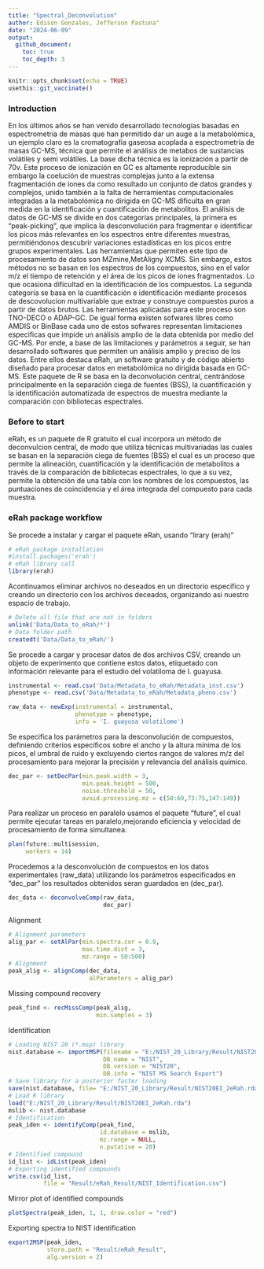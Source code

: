 ```yaml
---
title: "Spectral_Deconvolution"
author: Edison Gonzales, Jefferson Pastuna"
date: "2024-06-09"
output:
  github_document:
    toc: true
    toc_depth: 3
---
```


```r

knitr::opts_chunk$set(echo = TRUE)
usethis::git_vaccinate()

```

### Introduction

En los últimos años se han venido desarrollado tecnologías basadas en espectrometría de masas que han permitido dar un auge a la metabolómica, un ejemplo claro es la cromatografía gaseosa acoplada a espectrometría de masas GC-MS, técnica que permite el análisis de metabos de sustancias volátiles y semi volátiles. La base dicha técnica es la ionización a partir de 70v. 
Este proceso de ionización en GC es altamente reproducible sin embargo la coelución de muestras complejas junto a la extensa fragmentación de iones da como resultado un conjunto de datos grandes y complejos, unido también a la falta de herramientas computacionales integradas a la metabolómica no dirigida en GC-MS dificulta en gran medida en la identificación y cuantificación de metabolitos. 
El análisis de datos de GC-MS se divide en dos categorías principales, la primera es “peak-picking”, que implica la desconvolución para fragmentar e identificar los picos más relevantes en los espectros entre diferentes muestras, permitiéndonos descubrir variaciones estadísticas en los picos entre grupos experimentales. Las herramientas que permiten este tipo de procesamiento de datos son MZmine,MetAligny XCMS. Sin embargo, estos métodos no se basan en los espectros de los compuestos, sino en el valor m/z el tiempo de retención y el área de los picos de iones fragmentados. Lo que ocasiona dificultad en la identificación de los compuestos. 
La segunda categoría se basa en la cuantificación e identificación mediante procesos de descovolucion multivariable que extrae y construye compuestos puros a partir de datos brutos. Las herramientas aplicadas para este proceso son TNO-DECO o ADAP-GC. De igual forma existen sofwares libres como AMDIS or BinBase cada uno de estos sofwares representan limitaciones especificas que impide un análisis amplio de la data obtenida por medio del GC-MS.
Por ende, a base de las limitaciones y parámetros a seguir, se han desarrollado softwares que permiten un análisis amplio y preciso de los datos. Entre ellos destaca eRah, un software gratuito y de código abierto diseñado para procesar datos en metabolómica no dirigida basada en GC-MS. Este paquete de R se basa en la deconvolución central, centrándose principalmente en la separación ciega de fuentes (BSS), la cuantificación y la identificación automatizada de espectros de muestra mediante la comparación con bibliotecas espectrales.

### Before to start
eRah, es un paquete de R gratuito el cual incorpora un método de deconvulcion central, de modo que utiliza técnicas multivariadas las cuales se basan en la separación ciega de fuentes  (BSS) el cual es un proceso que permite la alineación, cuantificación y la identificación de metabolitos a través de la comparación de bibliotecas espectrales, lo que a su vez, permite la obtención de una tabla con los nombres de los compuestos, las puntuaciones de coincidencia y el área integrada del compuesto para cada muestra.

### eRah package workflow
Se procede a instalar y cargar el paquete eRah, usando  "lirary (erah)"


```r

# eRah package installation
#install.packages('erah')
# eRah library call
library(erah)
```

Acontinuamos eliminar archivos no deseados en un directorio especifico y creando un directorio con los archivos deceados, organizando asi nuestro espacio de trabajo. 


```r

# Delete all file that are not in folders
unlink('Data/Data_to_eRah/*')
# Data folder path
createdt('Data/Data_to_eRah/')

```

Se procede a cargar y procesar datos de dos archivos CSV, creando un objeto de experimento que contiene estos datos, etiquetado con información relevante para el estudio del volatiloma de I. guayusa.


```r

instrumental <- read.csv('Data/Metadata_to_eRah/Metadata_inst.csv')
phenotype <- read.csv('Data/Metadata_to_eRah/Metadata_pheno.csv')

raw_data <- newExp(instrumental = instrumental,
                   phenotype = phenotype,
                   info = 'I. guayusa volatilome')

```

Se especifica los parámetros para la desconvolución de compuestos, definiendo criterios específicos sobre el ancho y la altura mínima de los picos, el umbral de ruido y excluyendo ciertos rangos de valores m/z del procesamiento para mejorar la precisión y relevancia del análisis químico.

```r

dec_par <- setDecPar(min.peak.width = 3,
                     min.peak.height = 500,
                     noise.threshold = 50,
                     avoid.processing.mz = c(50:69,73:75,147:149))

```

Para realizar un proceso en paralelo usamos el paquete "future", el cual permite ejecutar tareas en paralelo,mejorando eficiencia y velocidad de procesamiento de forma simultanea. 

```r

plan(future::multisession,
     workers = 14)

```

Procedemos a la desconvolución de compuestos en los datos experimentales (raw_data) utilizando los parámetros especificados en "dec_par" los resultados obtenidos seran guardados en (dec_par).

```r

dec_data <- deconvolveComp(raw_data,
                           dec_par)

```

Alignment

```r

# Alignment parameters
alig_par <- setAlPar(min.spectra.cor = 0.9,
                     max.time.dist = 3,
                     mz.range = 50:500)
# Alignment
peak_alig <- alignComp(dec_data,
                       alParameters = alig_par)

```

Missing compound recovery

```r

peak_find <- recMissComp(peak_alig,
                         min.samples = 3)

```

Identification

```r

# Loading NIST 20 (*.msp) library
nist.database <- importMSP(filename = "E:/NIST_20_Library/Result/NIST20EI_2eRah.MSP",
                           DB.name = "NIST",
                           DB.version = "NIST20",
                           DB.info = "NIST MS Search Export")
# Save library for a posterior faster loading
save(nist.database, file= "E:/NIST_20_Library/Result/NIST20EI_2eRah.rda")
# Load R library
load("E:/NIST_20_Library/Result/NIST20EI_2eRah.rda")
mslib <- nist.database
# Identification
peak_iden <- identifyComp(peak_find,
                          id.database = mslib,
                          mz.range = NULL,
                          n.putative = 20)
# Identified compound
id_list <- idList(peak_iden)
# Exporting identified compounds
write.csv(id_list,
          file = "Result/eRah_Result/NIST_Identification.csv")

```

Mirror plot of identified compounds

```r

plotSpectra(peak_iden, 1, 1, draw.color = "red")

```

Exporting spectra to NIST identification

```r

export2MSP(peak_iden,
           store.path = "Result/eRah_Result",
           alg.version = 2)

```

